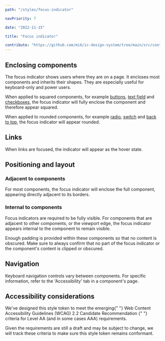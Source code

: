 ```yaml
---
path: "/styles/focus-indicator"

navPriority: 7

date: "2022-11-15"

title: "Focus indicator"

contribute: "https://github.com/mi6/ic-design-system/tree/main/src/content/structured/styles/focus-indicator.mdx"
---
```



## Enclosing components

The focus indicator shows users where they are on a page. It encloses most components and inherits their shapes. They are especially useful for keyboard-only and power users.

When applied to squared components, for example [buttons](/components/button), [text field](/components/text-field) and [checkboxes](/components/checkbox), the focus indicator will fully enclose the component and therefore appear squared.

When applied to rounded components, for example [radio](/components/radio), [switch](/components/switch) and [back to top](/components/back-to-top), the focus indicator will appear rounded.

<DoubleDoDontCaution>
  <DoDontCaution
    imageSrc={focusIndicatorFig1}
    imageAlt="An image of a button and back to top component, both with focus applied to them."
    state="none"
    caption="Focus indicators inherit the border radius of the components they enclose."
  />
</DoubleDoDontCaution>

## Links

When links are focused, the indicator will appear as the hover state.

<DoubleDoDontCaution>
  <DoDontCaution
    imageSrc={focusIndicatorFig2}
    imageAlt="An image of a blue link labelled 'Coffee blog' with a thick underline of the same colour."
    state="none"
    caption="Focus on links is indicated by a thick underline."
  />
</DoubleDoDontCaution>

## Positioning and layout

### Adjacent to components

For most components, the focus indicator will enclose the full component, appearing directly adjacent to its borders.

### Internal to components

Focus indicators are required to be fully visible. For components that are adjacent to other components, or the viewport edge, the focus indicator appears internal to the component to remain visible.

Enough padding is provided within these components so that no content is obscured. Make sure to always confirm that no part of the focus indicator or the component's content is clipped or obscured.

## Navigation

Keyboard navigation controls vary between components. For specific information, refer to the 'Accessibility' tab in a component's page.

## Accessibility considerations

<p>
  We've designed this style token to meet the emerging{" "}
  <ic-link
    target="_blank"
    href="https://www.w3.org/TR/WCAG22/"
    rel="noreferrer noopener nofollow"
  >
    Web Content Accessibility Guidelines (WCAG) 2.2 Candidate Recommendation
  </ic-link>{" "}
  criteria for Level AA (and in some cases AAA) requirements.
</p>

Given the requirements are still a draft and may be subject to change, we will track these criteria to make sure this style token remains conformant.
